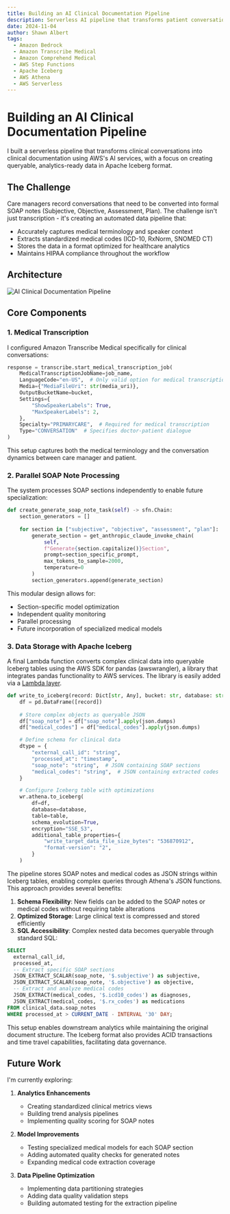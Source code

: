 ```yaml
---
title: Building an AI Clinical Documentation Pipeline
description: Serverless AI pipeline that transforms patient conversations into clinical documentation using AWS's AI services for automated medical transcription, SOAP note generation, and medical entity extraction.
date: 2024-11-04
author: Shawn Albert
tags:
  - Amazon Bedrock
  - Amazon Transcribe Medical
  - Amazon Comprehend Medical 
  - AWS Step Functions
  - Apache Iceberg
  - AWS Athena
  - AWS Serverless
---
```


# Building an AI Clinical Documentation Pipeline

I built a serverless pipeline that transforms clinical conversations into clinical documentation using AWS's AI services, with a focus on creating queryable, analytics-ready data in Apache Iceberg format.

## The Challenge 

Care managers record conversations that need to be converted into formal SOAP notes (Subjective, Objective, Assessment, Plan). The challenge isn't just transcription - it's creating an automated data pipeline that:

- Accurately captures medical terminology and speaker context
- Extracts standardized medical codes (ICD-10, RxNorm, SNOMED CT)
- Stores the data in a format optimized for healthcare analytics
- Maintains HIPAA compliance throughout the workflow

## Architecture

![AI Clinical Documentation Pipeline](/diagrams/ai_clinical_scribe.svg)

## Core Components

### 1. Medical Transcription 

I configured Amazon Transcribe Medical specifically for clinical conversations:

```python
response = transcribe.start_medical_transcription_job(
    MedicalTranscriptionJobName=job_name,
    LanguageCode="en-US",  # Only valid option for medical transcription
    Media={"MediaFileUri": str(media_uri)},
    OutputBucketName=bucket,
    Settings={
        "ShowSpeakerLabels": True,
        "MaxSpeakerLabels": 2,
    },
    Specialty="PRIMARYCARE",  # Required for medical transcription
    Type="CONVERSATION"  # Specifies doctor-patient dialogue
)
```

This setup captures both the medical terminology and the conversation dynamics between care manager and patient.

### 2. Parallel SOAP Note Processing

The system processes SOAP sections independently to enable future specialization:

```python
def create_generate_soap_note_task(self) -> sfn.Chain:
    section_generators = []
    
    for section in ["subjective", "objective", "assessment", "plan"]:
        generate_section = get_anthropic_claude_invoke_chain(
            self,
            f"Generate{section.capitalize()}Section",
            prompt=section_specific_prompt,
            max_tokens_to_sample=2000,
            temperature=0
        )
        section_generators.append(generate_section)
```

This modular design allows for:
- Section-specific model optimization
- Independent quality monitoring
- Parallel processing
- Future incorporation of specialized medical models

### 3. Data Storage with Apache Iceberg

A final Lambda function converts complex clinical data into queryable Iceberg tables using the AWS SDK for pandas (awswrangler), a library that integrates pandas functionality to AWS services. The library is easily added via a [Lambda layer](https://aws-sdk-pandas.readthedocs.io/en/3.9.1/layers.html).

```python
def write_to_iceberg(record: Dict[str, Any], bucket: str, database: str, table: str):
    df = pd.DataFrame([record])
    
    # Store complex objects as queryable JSON
    df["soap_note"] = df["soap_note"].apply(json.dumps)
    df["medical_codes"] = df["medical_codes"].apply(json.dumps)

    # Define schema for clinical data
    dtype = {
        "external_call_id": "string",
        "processed_at": "timestamp",
        "soap_note": "string",  # JSON containing SOAP sections
        "medical_codes": "string",  # JSON containing extracted codes
    }

    # Configure Iceberg table with optimizations
    wr.athena.to_iceberg(
        df=df,
        database=database,
        table=table,
        schema_evolution=True,
        encryption="SSE_S3",
        additional_table_properties={
            "write_target_data_file_size_bytes": "536870912",
            "format-version": "2",
        }
    )
```

The pipeline stores SOAP notes and medical codes as JSON strings within Iceberg tables, enabling complex queries through Athena's JSON functions. This approach provides several benefits:

1. **Schema Flexibility**: New fields can be added to the SOAP notes or medical codes without requiring table alterations
2. **Optimized Storage**: Large clinical text is compressed and stored efficiently
3. **SQL Accessibility**: Complex nested data becomes queryable through standard SQL:

```sql
SELECT 
  external_call_id,
  processed_at,
  -- Extract specific SOAP sections
  JSON_EXTRACT_SCALAR(soap_note, '$.subjective') as subjective,
  JSON_EXTRACT_SCALAR(soap_note, '$.objective') as objective,
  -- Extract and analyze medical codes
  JSON_EXTRACT(medical_codes, '$.icd10_codes') as diagnoses,
  JSON_EXTRACT(medical_codes, '$.rx_codes') as medications
FROM clinical_data.soap_notes
WHERE processed_at > CURRENT_DATE - INTERVAL '30' DAY;
```

This setup enables downstream analytics while maintaining the original document structure. The Iceberg format also provides ACID transactions and time travel capabilities, facilitating data governance.

## Future Work

I'm currently exploring:

1. **Analytics Enhancements**
   - Creating standardized clinical metrics views
   - Building trend analysis pipelines
   - Implementing quality scoring for SOAP notes

2. **Model Improvements**  
   - Testing specialized medical models for each SOAP section
   - Adding automated quality checks for generated notes
   - Expanding medical code extraction coverage

3. **Data Pipeline Optimization**
   - Implementing data partitioning strategies
   - Adding data quality validation steps
   - Building automated testing for the extraction pipeline

